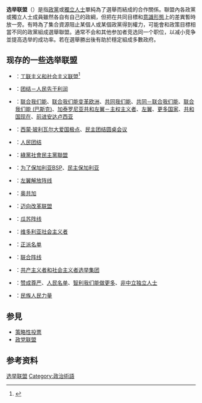 {{noteTA
|G1=地名
}}
'''选举联盟'''（{{lang-en|Electoral alliance}}）是指[[政黨|政黨]]或[[獨立人士|獨立人士]]單純為了選舉而結成的合作關係。聯盟內各政黨或獨立人士成員雖然各自有自己的政綱，但把在共同目標和[[意識形態|意識形態]]上的差異暫時放一旁。有時為了集合資源阻止某個人或某個政黨得到權力，可能會和政策目標相當不同的政黨組成選舉聯盟。通常不会和其他参加者竞选同一个职位，以减小竞争並提高选举的成功率。若在選舉勝出後有助於穩定組成多數政府。

==现存的一些选举联盟==
*{{flag|英国}}：[[工联主义和社会主义联盟|工联主义和社会主义联盟]]<ref>{{Cite news|url=http://news.bbc.co.uk/1/hi/uk_politics/3185313.stm|title=Conference season's greatest hits|date=2003-09-10|access-date=2018-02-12|language=en-GB}}</ref>
*{{flag|爱尔兰}}：[[团结－人民先于利润|团结－人民先于利润]]
*{{flag|西班牙}}：[[联合我们能|联合我们能]]、[[联合我们能变革欧洲|联合我们能变革欧洲]]、[[共同我们能|共同我们能]]、[[共同－联合我们能|共同－联合我们能]]、[[联合我们能_(巴斯克)|联合我们能 (巴斯克)]]、[[加泰罗尼亚共和左翼－主权主义者|加泰罗尼亚共和左翼－主权主义者]]、[[左翼_(纳瓦拉)|左翼]]、[[更多国家|更多国家]]、[[共和国现在|共和国现在]]、[[前进安达卢西亚|前进安达卢西亚]]
*{{flag|委内瑞拉}}：[[西蒙·玻利瓦尔大爱国极点|西蒙·玻利瓦尔大爱国极点]]、[[民主团结圆桌会议|民主团结圆桌会议]]
*{{flag|乌拉圭}}：[[人民团结_(乌拉圭)|人民团结]]
*{{flag|台灣}}：[[綠黨社會民主黨聯盟|綠黨社會民主黨聯盟]]
*{{flag|保加利亚}}：[[为了保加利亚BSP|为了保加利亚BSP]]、[[民主保加利亚|民主保加利亚]]
*{{flag|斯里兰卡}}：[[左翼解放阵线|左翼解放阵线]]
*{{flag|奥地利}}：[[奥共加|奥共加]]
*{{flag|伊拉克}}：[[迈向改革联盟|迈向改革联盟]]
*{{flag|巴拉圭}}：[[瓜苏阵线|瓜苏阵线]]
*{{flag|澳大利亚}}：[[维多利亚社会主义者|维多利亚社会主义者]]
*{{flag|哥伦比亚}}：[[正派名单|正派名单]]
*{{flag|印度}}：[[联合阵线_(西孟加拉)|联合阵线]]
*{{flag|摩尔多瓦}}：[[共产主义者和社会主义者选举集团|共产主义者和社会主义者选举集团]]
*{{flag|智利}}：[[赞成尊严|赞成尊严]]、[[人民名单|人民名单]]、[[智利我们能做更多|智利我们能做更多]]、[[非中立独立人士|非中立独立人士]]
*{{flag|斯里兰卡}}：[[民族人民力量|民族人民力量]]

==参見==
{{Portal|政治}}
* [[策略性投票|策略性投票]]
* [[政党联盟|政党联盟]]

== 参考资料 ==
{{Reflist}}

[[Category:选举联盟|]]
[[Category:政治術語|Category:政治術語]]